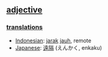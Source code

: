 == [[adjective]] ==

=== [[translation]]s ===
*[[Indonesian]]: [[jarak]] [[jauh]], remote
*[[Japanese]]: [[遠隔]] (えんかく, enkaku)